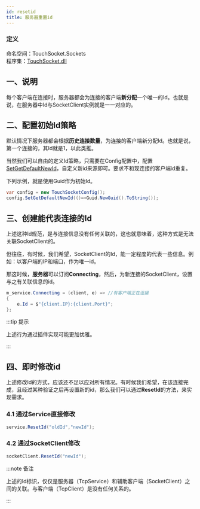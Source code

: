 ```yaml
---
id: resetid
title: 服务器重置id
---
```


### 定义

命名空间：TouchSocket.Sockets <br/>
程序集：[TouchSocket.dll](https://www.nuget.org/packages/TouchSocket)

## 一、说明

每个客户端在连接时，服务器都会为连接的客户端**新分配**一个唯一的Id。也就是说，在服务器中Id与SocketClient实例就是一一对应的。

## 二、配置初始Id策略

默认情况下服务器都会根据**历史连接数量**，为连接的客户端新分配Id。也就是说，第一个连接的，其Id就是1，以此类推。

当然我们可以自由的定义Id策略，只需要在Config配置中，配置[SetGetDefaultNewId](./tcpservice.mdx)，自定义新id来源即可。要求不和现连接的客户端id重复。

下列示例，就是使用Guid作为初始Id。

```csharp
var config = new TouchSocketConfig();
config.SetGetDefaultNewId(()=>Guid.NewGuid().ToString());
```

## 三、创建能代表连接的Id

上述这种Id规范，是与连接信息没有任何关联的，这也就意味着，这种方式是无法关联SocketClient的。

但往往，有时候，我们希望，SocketClient的Id，能一定程度的代表一些信息。例如：以客户端的IP和端口，作为唯一id。

那这时候，**服务器**可以订阅**Connecting**，然后，为新连接的SocketClient，设置与之有关联信息的id。

```csharp
m_service.Connecting = (client, e) => //有客户端正在连接
{
    e.Id = $"{client.IP}:{client.Port}";
};
```

:::tip 提示

上述行为通过插件实现可能更加优雅。

::: 

## 四、即时修改id

上述修改Id的方式，应该还不足以应对所有情况。有时候我们希望，在该连接完成，且经过某种验证之后再设置新的id，那么我们可以通过**ResetId**的方法，来实现需求。

### 4.1 通过Service直接修改

```csharp
service.ResetId("oldId","newId");
```

### 4.2 通过SocketClient修改
```csharp
socketClient.ResetId("newId");
```

:::note 备注

上述的Id标识，仅仅是服务器（TcpService）和辅助客户端（SocketClient）之间的关联。与客户端（TcpClient）是没有任何关系的。

:::  